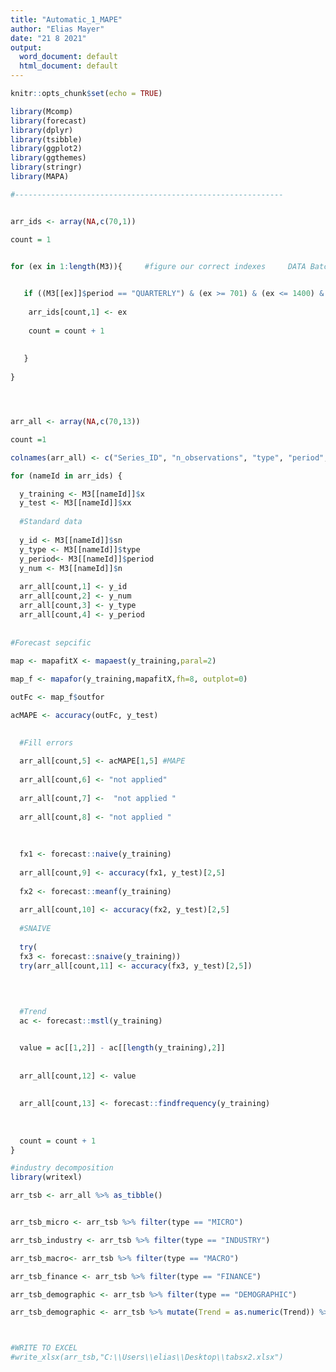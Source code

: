 ```yaml
---
title: "Automatic_1_MAPE"
author: "Elias Mayer"
date: "21 8 2021"
output:
  word_document: default
  html_document: default
---
```


```r
knitr::opts_chunk$set(echo = TRUE)
```

```r
library(Mcomp)
library(forecast)
library(dplyr)
library(tsibble)
library(ggplot2)
library(ggthemes)
library(stringr)
library(MAPA)

#------------------------------------------------------------


arr_ids <- array(NA,c(70,1))

count = 1 


for (ex in 1:length(M3)){     #figure our correct indexes     DATA Batch
    

   if ((M3[[ex]]$period == "QUARTERLY") & (ex >= 701) & (ex <= 1400) & (ex %% 10 == 2)) {
     
    arr_ids[count,1] <- ex
       
    count = count + 1
    
    
   }
  
}




arr_all <- array(NA,c(70,13))

count =1 

colnames(arr_all) <- c("Series_ID", "n_observations", "type", "period", "MAPE_MAPA", "MASE_MAPA", "not in use", "not in us", "MAPE_NAIVE", "MAPE_MEAN", "MAPE_SNAIVE", "Trend","Seasonality")

for (nameId in arr_ids) {

  y_training <- M3[[nameId]]$x  
  y_test <- M3[[nameId]]$xx
  
  #Standard data
  
  y_id <- M3[[nameId]]$sn
  y_type <- M3[[nameId]]$type
  y_period<- M3[[nameId]]$period
  y_num <- M3[[nameId]]$n
  
  arr_all[count,1] <- y_id
  arr_all[count,2] <- y_num
  arr_all[count,3] <- y_type
  arr_all[count,4] <- y_period
  
  
#Forecast sepcific 
  
map <- mapafitX <- mapaest(y_training,paral=2)

map_f <- mapafor(y_training,mapafitX,fh=8, outplot=0)   

outFc <- map_f$outfor

acMAPE <- accuracy(outFc, y_test)
  

  #Fill errors
  
  arr_all[count,5] <- acMAPE[1,5] #MAPE
  
  arr_all[count,6] <- "not applied"
  
  arr_all[count,7] <-  "not applied " 
  
  arr_all[count,8] <- "not applied "
  
  
  
  fx1 <- forecast::naive(y_training)
  
  arr_all[count,9] <- accuracy(fx1, y_test)[2,5]
  
  fx2 <- forecast::meanf(y_training)
  
  arr_all[count,10] <- accuracy(fx2, y_test)[2,5]
  
  #SNAIVE 
  
  try(
  fx3 <- forecast::snaive(y_training))
  try(arr_all[count,11] <- accuracy(fx3, y_test)[2,5])
  

  
 
  #Trend
  ac <- forecast::mstl(y_training) 


  value = ac[[1,2]] - ac[[length(y_training),2]] 
  
    
  arr_all[count,12] <- value
  
  
  arr_all[count,13] <- forecast::findfrequency(y_training)
  
  
  
  count = count + 1
}
```



```r

#industry decomposition
library(writexl)

arr_tsb <- arr_all %>% as_tibble() 


arr_tsb_micro <- arr_tsb %>% filter(type == "MICRO")

arr_tsb_industry <- arr_tsb %>% filter(type == "INDUSTRY")

arr_tsb_macro<- arr_tsb %>% filter(type == "MACRO")

arr_tsb_finance <- arr_tsb %>% filter(type == "FINANCE")

arr_tsb_demographic <- arr_tsb %>% filter(type == "DEMOGRAPHIC")

arr_tsb_demographic <- arr_tsb %>% mutate(Trend = as.numeric(Trend)) %>% filter(Trend <= 0)



#WRITE TO EXCEL
#write_xlsx(arr_tsb,"C:\\Users\\elias\\Desktop\\tabsx2.xlsx")

```


